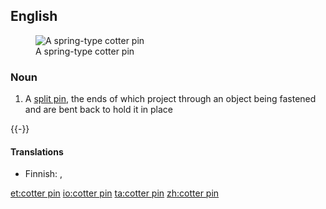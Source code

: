==English==
[[Image:CotterPin.png|thumb|A spring-type cotter pin]]

===Noun===
{{en-noun|sg=[[cotter]] [[pin]]}}

# A [[split pin]], the ends of which project through an object being fastened and are bent back to hold it in place
{{-}}

====Translations====
{{trans-top|split pin}}
* Finnish: {{t|fi|sokkanaula}}, {{t-|fi|sokka}}
{{trans-mid}}
{{trans-bottom}}

[[et:cotter pin]]
[[io:cotter pin]]
[[ta:cotter pin]]
[[zh:cotter pin]]